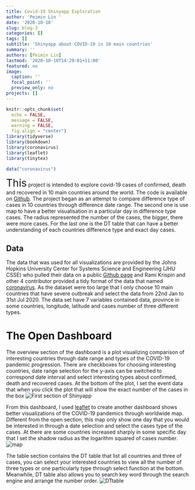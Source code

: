 ```yaml
---
title: Covid-19 Shinyapp Exploration
author: 'Peimin Lin '
date: '2020-10-10'
slug: blog-3
categories: []
tags: []
subtitle: 'Shinyapp about COVID-19 in 10 main countries'
summary: ''
authors: [Peimin Lin]
lastmod: '2020-10-10T14:29:01+11:00'
featured: no
image:
  caption: ''
  focal_point: ''
  preview_only: no
projects: []
---
```

```r
knitr::opts_chunk$set(
  echo = FALSE, 
  message = FALSE,
  warning = FALSE, 
  fig.align = "center")
library(tidyverse)
library(bookdown)
library(coronavirus)
library(leaflet)
library(tinytex)
```

```r
data("coronavirus")
```

 <span style="font-size:2em;">This</span> project is intended to explore covid-19 cases of confirmed, death and recovered in 10 main countries around the world.  The code is available on [Github]( https://github.com/Phyllis-Lin/covid19shiny.git). The project began as an attempt to compare difference type of cases in 10 countries through difference date range. The second one is use map to have a better visualisation in a particular day in difference type cases. The radius represented the number of the cases, the bigger, there were more cases.  For the last one is the DT table that can have a better understanding of each countries difference type and exact day cases. 

 
## **Data**
The data that was used for all visualizations are provided by the Johns Hopkins University Center for Systems Science and Engineering (JHU CSSE) who pulled their data on a public [Github page]( https://github.com/CSSEGISandData/COVID-19) and Rami Krispin and other 4 contributor provided a tidy format of the data that named [coronavirus]( https://github.com/RamiKrispin/coronavirus). As the dataset were too large that I only choose 10 main countries that have severe outbreak and select the data from 22nd Jan to 31st Jul 2020. The data set have 7 variables contained data, province in some countries, longitude, latitude and cases number of three different types. 

# The Open Dashboard 
The overview section of the dashboard is a plot visualizing comparison of interesting countries through date range and types of the COVID-19 pandemic progression. There are checkboxes for choosing interesting countries, date range selection for the y-axis can be switched to correspond date interval and select interesting types about confirmed, death and recovered cases.  At the bottom of the plot, I set the event data that when you click the plot that will show the exact number of the cases in the box
![First section of Shinyapp](/post/2020-10-10-blog-3.en_files/cover.png)

From this dashboard, I used [leaflet]( https://rstudio.github.io/leaflet/) to create another dashboard shows better visualizations of the COVID-19 pandemics through worldwide map. Different from the open section, this map only show one day that you would be interested in through a date selection and select the cases type of the cases. At there are some countries increased sharply in some specific day that I set the shadow radius as the logarithm squared of cases number.![map](/post/2020-10-10-blog-3.en_files/map.png)

The table section contains the DT table that list all countries and three of cases, you can select your interested countries to view all the number of three types or one particularly type through select function at the bottom. Meanwhile, DT table also allows you to search key word through the search engine and arrange the number order.  ![DTtable](/post/2020-10-10-blog-3.en_files/table.png)